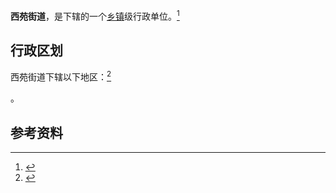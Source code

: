 {{中国乡级行政区|53/01/12/001/000}}

'''西苑街道'''，是{{PRC admin/fullname|53/01/12/001/000|3}}下辖的一个[[乡镇|乡镇]]级行政单位。<ref>{{PRC admin/ref sgc|{{PRC admin/parent|53/01/12/001/000}}}}</ref>

== 行政区划 ==

西苑街道下辖以下地区：<ref>{{PRC admin/ref sgc|53/01/12/001/000}}</ref>

{{PRC admin/children|53/01/12/001/000}}。

== 参考资料 ==

{{reflist}}

{{行政区划小作品}}
{{PRC admin/navcat|53/01/12/001/000}}